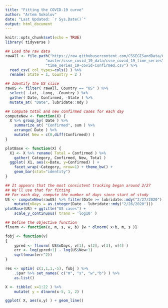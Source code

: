 ```yaml
---
title: "Fitting the COVID-19 curve"
author: "Artem Sokolov"
date: "Last Updated: `r Sys.Date()`"
output: html_document
---
```


```r
knitr::opts_chunk$set(echo = TRUE)
library( tidyverse )
```

```r
## Load the raw data
rawAll <- file.path("https://raw.githubusercontent.com/CSSEGISandData/COVID-19",
                  "master/csse_covid_19_data/csse_covid_19_time_series",
                  "time_series_19-covid-Confirmed.csv") %>%
  read_csv( col_types=cols() ) %>%
  rename( State = 1, Country = 2 )

## Identify the US slice
rawUS <- filter( rawAll, Country == "US" ) %>%
  select( -Lat, -Long, -Country ) %>%
  gather( Date, Confirmed, -State ) %>%
  mutate_at( "Date", lubridate::mdy )
```


```r
## Compute total and new confirmed cases for each day
computeNew <- function(X) {
  X %>% group_by( Date ) %>%
    summarize_at( "Confirmed", sum ) %>%
    arrange( Date ) %>%
    mutate( New = c(0,diff(Confirmed)) )
}

plotBase <- function(X) {
  X1 <- X %>% rename( Total = Confirmed ) %>%
    gather( Category, Confirmed, New, Total )
  ggplot( X1, aes(x=Date, y=Confirmed) ) +
    facet_wrap(~Category, nrow=1) + theme_bw() +
    geom_bar(stat="identity")
}
```

```r
## It appears that the most consistent tracking began around 2/27
## We'll use that for fitting
## For each day, compute the number of days since start of study
US <- computeNew(rawUS) %>% filter(Date >= lubridate::mdy("2/27/2020")) %>%
    mutate(nDays = as.integer(Date - lubridate::mdy("2/26/2020")))
plotBase(US) + ggtitle("US cases") +
    scale_y_continuous( trans = 'log10' )
```

```r
## Define the objective function
flnorm <- function(x, m, s, w, b) {w * dlnorm( x+b, m, s )}

fobj <- function(v)
{
    ypred <- flnorm( US$nDays, v[1], v[2], v[3], v[4] )
    err <- log(ypred+1) - log(US$New+1)
    sqrt(mean(err^2))
}

res <- optim( c(1,1,1,-5), fobj ) %>%
    .$par %>% set_names( c("m", "s", "w","b") ) %>%
    as.list()

X <- tibble( x=1:22 ) %>%
    mutate( y = dlnorm(x-5, 1, 2) )

ggplot( X, aes(x,y) ) + geom_line()

```
